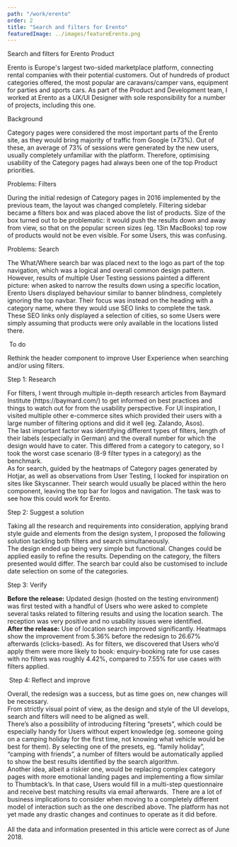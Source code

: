 ```yaml
---
path: "/work/erento"
order: 2
title: "Search and filters for Erento"
featuredImage: ../images/featureErento.png
---
```




<div className="sm:px-4 flex flex-col">
  <BlogTitle>Search and filters for Erento</BlogTitle>

  <BlogColumn>
    <ColumnHeading>Product</ColumnHeading>
    <ColumnText>
      <p>
        Erento is Europe's largest two-sided marketplace platform, connecting rental companies with their potential customers. Out of hundreds of product categories offered, the most popular are caravans/camper vans, equipment for parties and sports cars. As part of the Product and Development team, I worked at Erento as a UX/UI Designer with sole responsibility for a number of projects, including this one.
      </p>
    </ColumnText>
  </BlogColumn>
  
   <BlogColumn>
    <ColumnHeading>Background</ColumnHeading>
    <ColumnText>
      <p>
    Category pages were considered the most important parts of the Erento site, as they would bring majority of traffic from Google (±73%). Out of these, an average of 73% of sessions were generated by the new users, usually completely unfamiliar with the platform. Therefore, optimising usability of the Category pages had always been one of the top Product priorities.
      </p>
    </ColumnText>
  </BlogColumn>
  
  <BlogColumn>
    <ColumnHeading>Problems: Filters</ColumnHeading>
    <ColumnText>
      <p>
    During the initial redesign of Category pages in 2016 implemented by the previous team, the layout was changed completely. Filtering sidebar became a filters box and was placed above the list of products. Size of the box turned out to be problematic: it would push the results down and away from view, so that on the popular screen sizes (eg. 13in MacBooks) top row of products would not be even visible. For some Users, this was confusing.
      </p>
    </ColumnText>
  </BlogColumn>  
  
 <BlogColumn>
    <ColumnHeading>Problems: Search</ColumnHeading>
    <ColumnText>
      <p>
    The What/Where search bar was placed next to the logo as part of the top navigation, which was a logical and overall common design pattern. However, results of multiple User Testing sessions painted a different picture: when asked to narrow the results down using a specific location, Erento Users displayed behaviour similar to banner blindness, completely ignoring the top navbar. Their focus was instead on the heading with a category name, where they would use SEO links to complete the task. These SEO links only displayed a selection of cities, so some Users were simply assuming that products were only available in the locations listed there.
      </p>
    </ColumnText>
  </BlogColumn> 
  
  <Image filename="erento.png" />

<BlogColumn>
  <ColumnHeading>To do</ColumnHeading>
  <ColumnText>
    <p>
      Rethink the header component to improve User Experience when searching
      and/or using filters.
    </p>
  </ColumnText>
</BlogColumn>

<BlogColumn>
  <ColumnHeading>Step 1: Research</ColumnHeading>
  <ColumnText>
    <p>
      For filters, I went through multiple in-depth research articles from
      Baymard Institute (https://baymard.com/) to get informed on best practices
      and things to watch out for from the usability perspective. For UI
      inspiration, I visited multiple other e-commerce sites which provided
      their users with a large number of filtering options and did it well (eg.
      Zalando, Asos).
      <br />
      The last important factor was identifying different types of filters,
      length of their labels (especially in German) and the overall number for
      which the design would have to cater. This differed from a category to
      category, so I took the worst case scenario (8-9 filter types in a
      category) as the benchmark.
      <br />
      As for search, guided by the heatmaps of Category pages generated by
      Hotjar, as well as observations from User Testing, I looked for
      inspiration on sites like Skyscanner. Their search would usually be placed
      within the hero component, leaving the top bar for logos and navigation.
      The task was to see how this could work for Erento.
    </p>
  </ColumnText>
</BlogColumn>

 <BlogColumn>
    <ColumnHeading>Step 2: Suggest a solution</ColumnHeading>
    <ColumnText>
      <p>
Taking all the research and requirements into consideration, applying brand style guide and elements from the design system, I proposed the following solution tackling both filters and search simultaneously.
      <br />
The design ended up being very simple but functional. Changes could be applied easily to refine the results. Depending on the category, the filters presented would differ. The search bar could also be customised to include date selection on some of the categories.
      </p>
    </ColumnText>
  </BlogColumn> 
  
  <ErentoGif />

<BlogColumn>
  <ColumnHeading>Step 3: Verify</ColumnHeading>
  <ColumnText>
    <p>
      <strong>Before the release:</strong> Updated design (hosted on the testing
      environment) was first tested with a handful of Users who were asked to
      complete several tasks related to filtering results and using the location
      search. The reception was very positive and no usability issues were
      identified.
      <br />
      <strong>After the release:</strong> Use of location search improved
      significantly. Heatmaps show the improvement from 5.36% before the
      redesign to 26.67% afterwards (clicks-based). As for filters, we
      discovered that Users who’d apply them were more likely to book:
      enquiry-booking rate for use cases with no filters was roughly 4.42%,
      compared to 7.55% for use cases with filters applied.
    </p>
  </ColumnText>
</BlogColumn>

<Image filename="erento-2.png" />

<BlogColumn>
  <ColumnHeading>Step 4: Reflect and improve</ColumnHeading>
  <ColumnText>
    <p>
      Overall, the redesign was a success, but as time goes on, new changes will
      be necessary.
      <br />
      From strictly visual point of view, as the design and style of the UI
      develops, search and filters will need to be aligned as well.
      <br />
      There’s also a possibility of introducing filtering “presets”, which could
      be especially handy for Users without expert knowledge (eg. someone going
      on a camping holiday for the first time, not knowing what vehicle would be
      best for them). By selecting one of the presets, eg. “family holiday”,
      “camping with friends”, a number of filters would be automatically applied
      to show the best results identified by the search algorithm.
      <br />
      Another idea, albeit a riskier one, would be replacing complex category
      pages with more emotional landing pages and implementing a flow similar to
      Thumbtack’s. In that case, Users would fill in a multi-step questionnaire
      and receive best matching results via email afterwards.
      <Image filename="erento-3.png" />
      There are a lot of business implications to consider when moving to a
      completely different model of interaction such as the one described above.
      The platform has not yet made any drastic changes and continues to operate
      as it did before.
      <br />
      <br />
      All the data and information presented in this article were correct as of June
      2018.
    </p>
  </ColumnText>
</BlogColumn>

</div>
